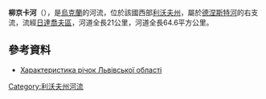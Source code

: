 '''柳京卡河'''（{{lang-uk|Лютинка}}），是[[烏克蘭|烏克蘭]]的河流，位於該國西部[[利沃夫州|利沃夫州]]，屬於[[德涅斯特河|德涅斯特河]]的右支流，流經[[日達喬夫區|日達喬夫區]]，河道全長21公里，河道全長64.6平方公里。

==參考資料==
* [http://oblwodgosp.lviv.ua/files/pi4ku.doc Характеристика річок Львівської області]{{dead link|date=2018年1月 |bot=InternetArchiveBot |fix-attempted=yes }}

{{DEFAULTSORT:Лютинка (річка)}}
[[Category:利沃夫州河流|Category:利沃夫州河流]]


{{Ukraine-river-stub}}